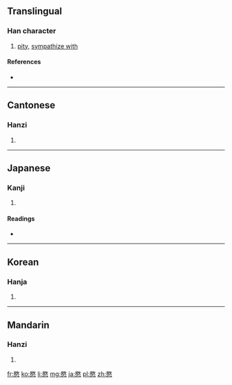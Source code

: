 ==Translingual==

===Han character===
{{Han char|rn=61|rad=心|as=09|sn=13|four=7833<sub>4</sub>|canj=口大心 (RKP)}}

# [[pity]], [[sympathize with]]

====References====
* {{Han ref|kx=0394.190|dkj=10919|dj=0730.260|hdz=42325.070|uh=610D|ud=24845|bh=B75D|bd=46941}}

----

==Cantonese==

===Hanzi===
{{yue-hanzi|jyut=|y=man5}}

# {{defn|Cantonese|sort=心09}}

----

==Japanese==

===Kanji===
{{ja-kanji|grade=|rs=心09}}

# {{defn|Japanese|sort=心09}}

====Readings====
* {{ja-readings|on=[[びん]] (bin), [[みん]] (min)|kun=[[あわれむ]] (awaremu)}}

----

==Korean==

===Hanja===
{{ko-hanja|hangeul=민|eumhun=|rv=min|mr=min|y=min}}

# {{defn|Korean|sort=心09}}

----

==Mandarin==

===Hanzi===
{{cmn-hanzi|pin=[[mǐn]] ([[min3]])|wg=min<sup>3</sup>}}

# {{defn|Mandarin|sort=心09}}

[[fr:愍]]
[[ko:愍]]
[[li:愍]]
[[mg:愍]]
[[ja:愍]]
[[pl:愍]]
[[zh:愍]]